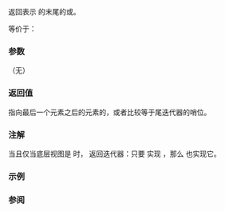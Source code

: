 {{cpp/ranges/chunk_by_view/title|end}}
{{cpp/ranges/chunk_by_view/navbar}}
{{ddcl|since=c++23|
constexpr auto end();
}}

返回表示 {{rlpt|/|chunk_by_view}} 的末尾的{{rlp|iterator|迭代器}}或{{lt|cpp/iterator/default_sentinel|哨位}}。

等价于：
{{source|1=
if constexpr (ranges::common_range&lt;V&gt;)
    return /*iterator*/(*this, ranges::end(base_), ranges::end(base_));
else
    return std::default_sentinel;
}}

===参数===
（无）

===返回值===
指向最后一个元素之后的元素的{{rlp|iterator|迭代器}}，或者比较等于尾迭代器的哨位。

===注解===
当且仅当底层视图是 {{lconcept|common_range}} 时，{{tt|end()}} 返回迭代器：只要 {{c|V}} 实现 {{lconcept|common_range}}，那么 {{c|chunk_by_view&lt;V,Pred&gt;}} 也实现它。

===示例===
{{example
|code=
|output=
}}

===参阅===
{{dsc begin}}
{{dsc inc|cpp/ranges/adaptor/dsc begin|chunk_by_view}}
{{dsc inc|cpp/ranges/dsc end}}
{{dsc end}}

{{langlinks|de|en|es|ja|ru}}